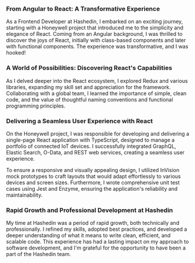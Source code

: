 ### From Angular to React: A Transformative Experience

As a Frontend Developer at Hashedin, I embarked on an exciting journey, starting with a Honeywell project that introduced me to the simplicity and elegance of React.
Coming from an Angular background, I was thrilled to discover the joys of React, initially with class-based components and later with functional components. The experience was transformative, and I was hooked!

### A World of Possibilities: Discovering React's Capabilities

As I delved deeper into the React ecosystem, I explored Redux and various libraries, expanding my skill set and appreciation for the framework.
Collaborating with a global team, I learned the importance of simple, clean code, and the value of thoughtful naming conventions and functional programming principles.

### Delivering a Seamless User Experience with React

On the Honeywell project, I was responsible for developing and delivering a single-page React application with TypeScript, designed to manage a portfolio of connected IoT devices.
I successfully integrated GraphQL, Elastic Search, O-Data, and REST web services, creating a seamless user experience.

To ensure a responsive and visually appealing design, I utilized InVision mock prototypes to craft layouts that would adapt effortlessly to various devices and screen sizes.
Furthermore, I wrote comprehensive unit test cases using Jest and Enzyme, ensuring the application's reliability and maintainability.

### Rapid Growth and Professional Development at Hashedin

My time at Hashedin was a period of rapid growth, both technically and professionally. I refined my skills, adopted best practices, and developed a deeper understanding of what it means to write clean, efficient, and scalable code.
This experience has had a lasting impact on my approach to software development, and I'm grateful for the opportunity to have been a part of the Hashedin team.
